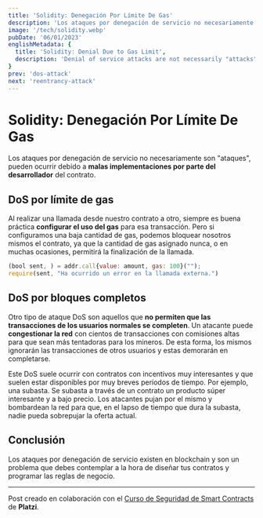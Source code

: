 ```yaml
---
title: 'Solidity: Denegación Por Límite De Gas'
description: 'Los ataques por denegación de servicio no necesariamente son "ataques", pueden ocurrir debido a malas implementaciones por parte del desarrollador del contrato.'
image: '/tech/solidity.webp'
pubDate: '06/01/2023'
englishMetadata: {
  title: 'Solidity: Denial Due to Gas Limit',
  description: 'Denial of service attacks are not necessarily "attacks", they can occur due to poor implementations by the contract developer.'
}
prev: 'dos-attack'
next: 'reentrancy-attack'
---
```


# Solidity: Denegación Por Límite De Gas

Los ataques por denegación de servicio no necesariamente son "ataques", pueden ocurrir debido a **malas implementaciones por parte del desarrollador** del contrato.

## DoS por límite de gas

Al realizar una llamada desde nuestro contrato a otro, siempre es buena práctica **configurar el uso del gas** para esa transacción. Pero si configuramos una baja cantidad de gas, podemos bloquear nosotros mismos el contrato, ya que la cantidad de gas asignado nunca, o en muchas ocasiones, permitirá la finalización de la llamada.

```js
(bool sent, ) = addr.call{value: amount, gas: 100}("");
require(sent, "Ha ocurrido un error en la llamada externa.")
```

## DoS por bloques completos

Otro tipo de ataque DoS son aquellos que **no permiten que las transacciones de los usuarios normales se completen**. Un atacante puede **congestionar la red** con cientos de transacciones con comisiones altas para que sean más tentadoras para los mineros. De esta forma, los mismos ignorarán las transacciones de otros usuarios y estas demorarán en completarse.

Este DoS suele ocurrir con contratos con incentivos muy interesantes y que suelen estar disponibles por muy breves períodos de tiempo. Por ejemplo, una subasta. Se subasta a través de un contrato un producto súper interesante y a bajo precio. Los atacantes pujan por el mismo y bombardean la red para que, en el lapso de tiempo que dura la subasta, nadie pueda sobrepujar la oferta actual.

## Conclusión

Los ataques por denegación de servicio existen en blockchain y son un problema que debes contemplar a la hora de diseñar tus contratos y programar las reglas de negocio.

---
Post creado en colaboración con el [Curso de Seguridad de Smart Contracts](https://platzi.com/cursos/seguridad-smart-contracts/) de **Platzi**.
